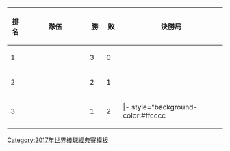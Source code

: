 {| class=wikitable style=text-align:center
!width=25|排名
!width=170|隊伍
!width=25|勝
!width=25|敗
!width=250|決勝局
|- style="background-color:#ccffcc;"
|1
|align=left|{{bb|ISR}}
|3||0||
|- style="background-color:#ccffcc;"
|2
|align=left|{{bb|NED}}
|2||1||
|- style="background-color:#ffffcc;"
|3
|align=left|{{bb|KOR}}
|1||2||
|- style="background-color:#ffcccc
|4
|align=left|{{bb|TPE}}
|0||3||
|}
<noinclude>
[[Category:2017年世界棒球經典賽模板]]
</noinclude>